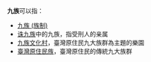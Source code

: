 '''九族'''可以指：

*[[九族_(族制)|九族 (族制)]]
*[[诛九族|诛九族]]中的九族，指受刑人的亲属
*[[九族文化村|九族文化村]]，臺灣原住民九大族群為主題的樂園
*[[臺灣原住民族|臺灣原住民族]]，臺灣原住民的傳統九大族群

{{Disambig|Cat=二字消歧义}}
